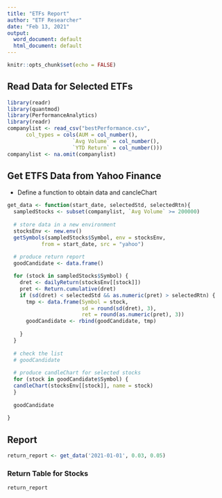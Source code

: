 ---
title: "ETFs Report"
author: "ETF Researcher"
date: "Feb 13, 2021"
output:
  word_document: default
  html_document: default
---

```{r setup, include=FALSE}
knitr::opts_chunk$set(echo = FALSE)
```

## Read Data for Selected ETFs 
```{r message=FALSE, warning=FALSE}
library(readr)
library(quantmod)
library(PerformanceAnalytics)
library(readr)
companylist <- read_csv("bestPerformance.csv", 
      col_types = cols(AUM = col_number(), 
                     `Avg Volume` = col_number(), 
                     `YTD Return` = col_number()))
companylist <- na.omit(companylist)
```

## Get ETFS Data from Yahoo Finance

* Define a function to obtain data and cancleChart
```{r}
get_data <- function(start_date, selectedStd, selectedRtn){
  sampledStocks <- subset(companylist, `Avg Volume` >= 200000)
  
  # store data in a new environment
  stocksEnv <- new.env()
  getSymbols(sampledStocks$Symbol, env = stocksEnv, 
           from = start_date, src = "yahoo")
  
  # produce return report
  goodCandidate <- data.frame()

  for (stock in sampledStocks$Symbol) {
    dret <- dailyReturn(stocksEnv[[stock]])
    pret <- Return.cumulative(dret)
    if (sd(dret) < selectedStd && as.numeric(pret) > selectedRtn) {
      tmp <- data.frame(Symbol = stock, 
                        sd = round(sd(dret), 3), 
                        ret = round(as.numeric(pret), 3))
      goodCandidate <- rbind(goodCandidate, tmp)
      
    }
  }
  
  # check the list
  # goodCandidate
  
  # produce candleChart for selected stocks
  for (stock in goodCandidate$Symbol) {
  candleChart(stocksEnv[[stock]], name = stock)
  }
  
  goodCandidate
  
}
```
## Report
```{r message=FALSE, warning=FALSE}
return_report <- get_data('2021-01-01', 0.03, 0.05)
```

### Return Table for Stocks
```{r}
return_report
```